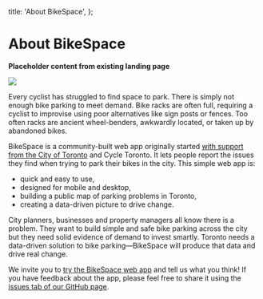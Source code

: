   title: 'About BikeSpace',
};

# About BikeSpace

**Placeholder content from existing landing page**

<img src={bikespaceIntro.src} />

Every cyclist has struggled to find space to park. There is simply not enough bike parking to meet demand. Bike racks are often full, requiring a cyclist to improvise using poor alternatives like sign posts or fences. Too often racks are ancient wheel-benders, awkwardly located, or taken up by abandoned bikes.

BikeSpace is a community-built web app originally started [with support from the City of Toronto](https://web.archive.org/web/20190624165253/https://www.toronto.ca/services-payments/streets-parking-transportation/cycling-in-toronto/bikespace-app/) and Cycle Toronto. It lets people report the issues they find when trying to park their bikes in the city. This simple web app is:

- quick and easy to use,
- designed for mobile and desktop,
- building a public map of parking problems in Toronto,
- creating a data-driven picture to drive change.

City planners, businesses and property managers all know there is a problem. They want to build simple and safe bike parking across the city but they need solid evidence of demand to invest smartly. Toronto needs a data-driven solution to bike parking—BikeSpace will produce that data and drive real change.

We invite you to [try the BikeSpace web app](https://app.bikespace.ca/) and tell us what you think! If you have feedback about the app, please feel free to share it using the [issues tab of our GitHub page](https://github.com/bikespace/bikespace/issues).